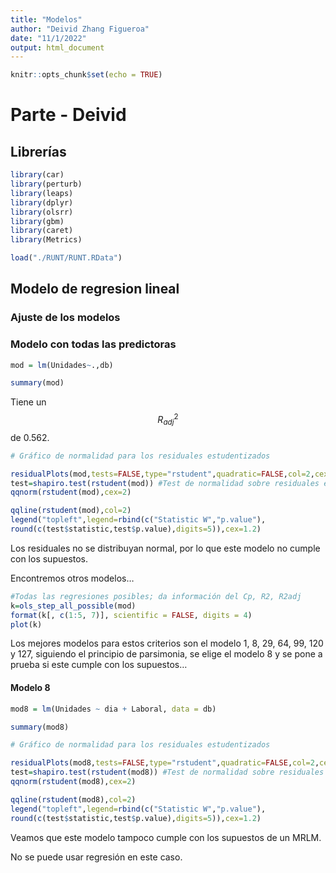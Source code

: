 ```yaml
---
title: "Modelos"
author: "Deivid Zhang Figueroa"
date: "11/1/2022"
output: html_document
---
```


```r
knitr::opts_chunk$set(echo = TRUE)
```

# Parte - Deivid

## Librerías
```r
library(car)
library(perturb)
library(leaps)
library(dplyr)
library(olsrr)
library(gbm)
library(caret)
library(Metrics)
```

```r
load("./RUNT/RUNT.RData")
```


## Modelo de regresion lineal



### Ajuste de los modelos

### Modelo con todas las predictoras

```r
mod = lm(Unidades~.,db)
```

```r
summary(mod)
```

Tiene un $$R_{adj}^2$$ de 0.562.

```r
# Gráfico de normalidad para los residuales estudentizados

residualPlots(mod,tests=FALSE,type="rstudent",quadratic=FALSE,col=2,cex=1.5)
test=shapiro.test(rstudent(mod)) #Test de normalidad sobre residuales estudentizados
qqnorm(rstudent(mod),cex=2)

qqline(rstudent(mod),col=2)
legend("topleft",legend=rbind(c("Statistic W","p.value"),
round(c(test$statistic,test$p.value),digits=5)),cex=1.2)
```

Los residuales no se distribuyan normal, por lo que este modelo no cumple con los supuestos.

Encontremos otros modelos...

```r
#Todas las regresiones posibles; da información del Cp, R2, R2adj
k=ols_step_all_possible(mod)
format(k[, c(1:5, 7)], scientific = FALSE, digits = 4)
plot(k)
```

Los mejores modelos para estos criterios son el modelo 1, 8, 29, 64, 99, 120 y 127, siguiendo el principio de parsimonia, se elige el modelo 8 y se pone a prueba si este cumple con los supuestos...

#### Modelo 8

```r
mod8 = lm(Unidades ~ dia + Laboral, data = db)
```

```r
summary(mod8)
```

```r
# Gráfico de normalidad para los residuales estudentizados

residualPlots(mod8,tests=FALSE,type="rstudent",quadratic=FALSE,col=2,cex=1.5)
test=shapiro.test(rstudent(mod8)) #Test de normalidad sobre residuales estudentizados
qqnorm(rstudent(mod8),cex=2)

qqline(rstudent(mod8),col=2)
legend("topleft",legend=rbind(c("Statistic W","p.value"),
round(c(test$statistic,test$p.value),digits=5)),cex=1.2)
```

Veamos que este modelo tampoco cumple con los supuestos de un MRLM.

No se puede usar regresión en este caso.

